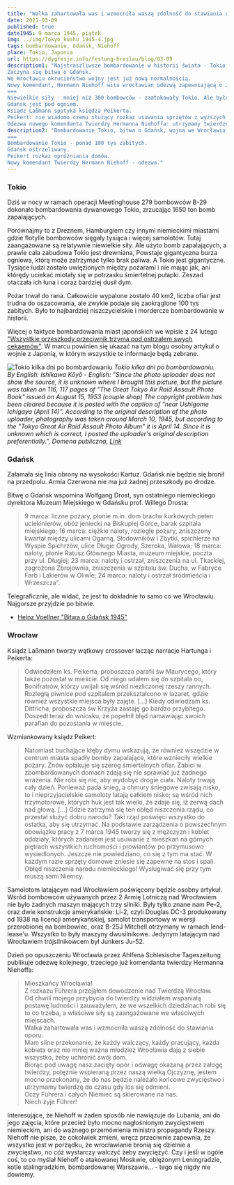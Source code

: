 ```yaml
---
title: "Walka zahartowała was i wzmocniła waszą zdolność do stawiania oporu."
date: 2021-03-09
published: true
date1945: 9 marca 1945, piątek
img: ../img/Tokyo_kushu_1945-4.jpg
tags: bombardowanie, Gdańsk, Niehoff
place: Tokio, Japonia
url: https://dygresje.info/festung-breslau/blog/03-09
description1: "Najstraszliwsze bombardowanie w historii świata - Tokio 9 marca 1945.
Zaczyna się bitwa o Gdańsk.
We Wrocławiu okrucieństwo wojny jest już nową normalnością.
Nowy komendant, Hermann Niehoff wita wrocławian odezwą zapewniającą o zwycięstwie.
===
Niewielkie siły - mniej niż 300 bombowców - zaatakowały Tokio. Ale było to miasto w większości drewniane, a użyto bomb zapalających. Skutkiem była największa liczba bezpośrednich ofiar bombardowania w historii świata - ponad 100 tys zabitych.
Gdańsk jest pod ogniem.
Ksiądz Laßmann spotyka księdza Peikerta.
Peikert: nie wiadomo czemu służący rozkaz usuwania sprzętów z wyższych pięter na podwórza.
Odezwa nowego komendanta Twierdzy Hermanna Niehoffa: utrzymamy twierdzę do czasu gdy los się odmieni."
description2: "Bombardowanie Tokio, bitwa o Gdańsk, wojna we Wrocławiu, odezwa nowego komendanta.
===
Bombardowanie Tokio - ponad 100 tys zabitych.
Gdańsk ostrzeliwany.
Peikert rozkaz opróżniania domów.
Nowy komendant Twierdzy Hermann Niehoff - odezwa."
---
```


### Tokio

Dziś w nocy w ramach operacji Meetinghouse 279 bombowców B-29 dokonało bombardowania dywanowego Tokio, zrzucając 1650 ton bomb zapalających.

Porównajmy to z Dreznem, Hamburgiem czy innymi niemieckimi miastami gdzie flotylle bombowców sięgały tysiąca i więcej samolotów. Tutaj zaangażowane są relatywnie niewielkie siły. Ale użyto bomb zapalających, a prawie cala zabudowa Tokio jest drewniana, Powstaje gigantyczna burza ogniowa, którą może zatrzymać tylko brak paliwa. A Tokio jest gigantyczne. Tysiące ludzi zostało uwięzionych między pożarami i nie mając jak, ani którędy uciekać miotały się w potrzasku śmiertelnej pułapki. Zeszad otaczała ich łuna i coraz bardziej dusił dym.

Pożar trwał do rana. Całkowicie wypalone zostało 40 km2, liczba ofiar jest trudna do oszacowania, ale zwykle podaje się zaokrąglone 100 tys zabitych. Było to najbardziej niszczycielskie i mordercze bombardowanie w historii.

Więcej o taktyce bombardowania miast japońskich we wpisie z 24 lutego ["Wszystkie przeszkody przeciwnik trzyma pod ostrzałem swych cekaemów"](/festung-breslau/blog/02-24). W marcu powinien się ukazać na tym blogu osobny artykuł o wojnie z Japonią, w którym wszystkie te informacje będą zebrane.

![Tokio kilka dni po bombardowaniu](../img/Tokyo_kushu_1945-4.jpg)
*Tokio kilka dni po bombardowaniu.<br />
By English: Ishikawa Kōyō - English: "Since the photo uploader does not show the source, it is unknown where I brought this picture, but the picture was taken on 116, 117 pages of "The Great Tokyo Air Raid Assault Photo Book" issued on August 15, 1953 (couple shop) The copyright problem has been cleared because it is posted with the caption of "near Ushigome Ichigaya (April 14)". According to the original description of the photo uploader, photography was taken around March 10, 1945, but according to the "Tokyo Great Air Raid Assault Photo Album" it is April 14. Since it is unknown which is correct, I posted the uploader's original description preferentially.", Domena publiczna, [Link](https://commons.wikimedia.org/w/index.php?curid=3681459)*

### Gdańsk

Załamała się linia obrony na wysokości Kartuz. Gdańsk nie będzie się bronił na przedpolu. Armia Czerwona nie ma już żadnej przeszkody po drodze.

Bitwę o Gdańsk wspomina Wolfgang Drost, syn ostatniego niemieckiego dyrektora Muzeum Miej­skiego w Gdańsku prof. Willego Drosta:
>9 marca: liczne pożary, płonie m.in. dom bractw kurkowych pełen ucieki­nierów, obóz jeniecki na Biskupiej Górce, barak szpitala miejskiego; 16 marca: cięż­kie naloty, rozległe pożary, zniszczony kwartał między ulicami Ogarną, Słodowników i Zbytki, spichlerze na Wyspie Spichrzów, ulice Długie Ogrody, Szeroka, Wa­łowa; 18 marca: naloty, płonie Ratusz Głównego Miasta, muzeum miejskie, pocz­ta przy ul. Długiej; 23 marca: naloty i ostrzał, zniszczenia na ul. Tkackiej, za­grożona Zbrojownia, zniszczenia w szpita­lu św. Ducha, w Fabryce Farb i Lakierów w Oliwie; 24 marca: naloty i ostrzał śród­mieścia i Wrzeszcza”.

Telegraficznie, ale widać, że jest to dokładnie to samo co we Wrocławiu. Najgorsze przyjdzie po bitwie.

- [Heinz Voellner "Bitwa o Gdańsk 1945"](https://wiekdwudziesty.pl/bitwa-o-gdansk-1945/)

### Wrocław

Ksiądz Laßmann tworzy wątkowy crossover łacząc narracje Hartunga i Peikerta:
>Odwiedziłem ks. Peikerta, proboszcza parafii św Maurycego, który także pozostał w mieście. Od niego udałem się do szpitala oo, Bonifratrów, którzy uwijali się wśród niezliczonej rzeszy rannych. Rozległą piwnice pod szpitalem przekształcono w lazaret. gdzie również wszystkie miejsca były zajęte. [...] Kiedy odwiedzam ks. Dittricha, proboszcza św Krzyża zastaję go bardzo przybitego. Doszedł teraz do wniosku, że popełnił błąd namawiając swoich parafian do pozostania w mieście.

Wzmiankowany ksiądz Peikert:
>Natomiast buchające kłęby dymu wskazują, że również wszędzie w centrum miasta spadły bomby zapalające, które wznieciły wielkie pożary. Znów opłakuje się szereg śmiertelnych ofiar. Zabici w zbombardowanych domach zdają się nie sprawiać już żadnego wrażenia. Nie robi się nic, aby wydobyć drogie ciała. Naloty trwają cały dzień. Ponieważ pada śnieg, a chmury śniegowe zwisają nisko, to i nieprzyjacielskie samoloty latają całkiem nisko; są wśród nich trzymotorowe, których huk jest tak wielki, że zdaje się, iż zerwą dach nad głową. [...] Gdzie zatrzyma się ten obłęd niszczenia rządu, co przestał służyć dobru narodu? Taki rząd poświęci wszystko do ostatka, aby się utrzymać. Na podstawie zarządzenia o powszechnym obowiązku pracy z 7 marca 1945 tworzy się z mężczyzn i kobiet oddziały, których zadaniem jest usuwanie z mieszkań na górnych piętrach wszystkich ruchomości i prowiantów po przymusowo wysiedlonych. Jeszcze nie powiedziano, co się z tym ma stać. W każdym razie sprzęty domowe zniesie się zapewne na stos i spali. Obłęd niszczenia narodu niemieckiego! Wysługiwać się przy tym muszą sami Niemcy.

Samolotom latającym nad Wrocławiem poświęcony będzie osobny artykuł. Wśród bombowców używanych przez 2 Armię Lotniczą nad Wrocławiem nie było żadnych maszyn mających trzy silniki. Były tylko znane nam Pe-2, oraz dwie konstrukcje amerykańskie: Li-2, czyli Douglas DC-3 produkowany od 1938 na licencji amerykańskiej, samolot transportowy w wersji przerobionej na bombowiec, oraz B-25J Mitchell otrzymany w ramach lend-lease'u. Wszystko to były maszyny dwusilnikowe. Jedynym latającym nad Wrocławiem trójsilnikowcem był Junkers Ju-52.

Dzień po opuszczeniu Wrocławia przez Ahlfena Schlesische Tageszeitung publikuje odezwę kolejnego, trzeciego już komendanta twierdzy Hermanna Niehoffa:
>Mieszkańcy Wrocławia!<br />
>Z rozkazu Führera przejąłem dowodzenie nad Twierdzą Wrocław.<br />
>Od chwili mojego przybycia do twierdzy widziałem wspaniałą postawę ludności i zauważyłem, że we wszelkich dziedzinach robi się to co trzeba, a właściwe siły są zaangażowane we właściwych miejscach.<br />
>Walka zahartowała was i wzmocniła waszą zdolność do stawiania oporu.<br />
>Mam silne przekonanie, że każdy walczący, każdy pracujący, każda kobieta oraz nie mniej ważna młodzież Wrocławia dają z siebie wszystko, żeby uchronić swój dom.<br />
>Biorąc pod uwagę nasz zacięty opór i odwagę okazaną przez załogę twierdzy, potężnie wspieraną przez naszą wielką Ojczyznę, jestem mocno przekonany, że do nas będzie należało końcowe zwycięstwo i utrzymamy twierdzę do czasu gdy los się odmieni.<br />
>Oczy Führera i całych Niemiec są skierowane na nas.<br />
>Niech żyje Führer!

Interesujące, że Niehoff w żaden sposób nie nawiązuje do Lubania, ani do jego zajęcia, które przecież było mocno nagłośnionym zwycięstwem niemieckim, ani do ważnego przemówienia ministra propagandy Rzeszy. Niehoff nie pisze, że cokolwiek zmieni, wręcz przeciwnie zapewnia, że wszystko jest w porządku, że wrocławianie bronią się dzielnie a zwycięstwo, no cóż wystarczy walczyć żeby zwyciężyć. Czy i jeśli w ogóle coś, to co myślał Niehoff o atakowanej Moskwie, oblężonym Leningradzie, kotle stalingradzkim, bombardowanej Warszawie... - tego się nigdy nie dowiemy. 

